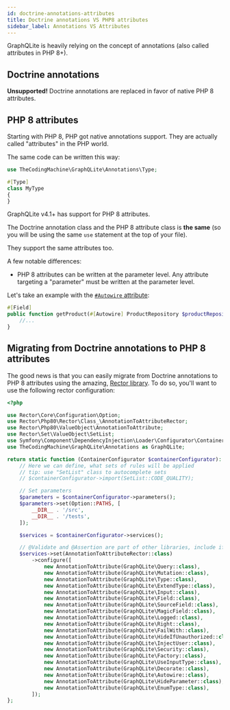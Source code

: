 ```yaml
---
id: doctrine-annotations-attributes
title: Doctrine annotations VS PHP8 attributes
sidebar_label: Annotations VS Attributes
---
```


GraphQLite is heavily relying on the concept of annotations (also called attributes in PHP 8+).

## Doctrine annotations

<div class="alert alert--danger">
    <strong>Unsupported!</strong> Doctrine annotations are replaced in favor of native PHP 8 attributes.
</div>

## PHP 8 attributes

Starting with PHP 8, PHP got native annotations support. They are actually called "attributes" in the PHP world.

The same code can be written this way:

```php
use TheCodingMachine\GraphQLite\Annotations\Type;

#[Type]
class MyType
{
}
```

GraphQLite v4.1+ has support for PHP 8 attributes.

The Doctrine annotation class and the PHP 8 attribute class is **the same** (so you will be using the same `use` statement at the top of your file).

They support the same attributes too.

A few notable differences:

- PHP 8 attributes can be written at the parameter level. Any attribute targeting a "parameter" must be written at the parameter level.

Let's take an example with the [`#Autowire` attribute](autowiring.mdx):

```php
#[Field]
public function getProduct(#[Autowire] ProductRepository $productRepository) : Product {
    //...
}
```

## Migrating from Doctrine annotations to PHP 8 attributes

The good news is that you can easily migrate from Doctrine annotations to PHP 8 attributes using the amazing, [Rector library](https://github.com/rectorphp/rector).  To do so, you'll want to use the following rector configuration:

```php title="rector.php"
<?php

use Rector\Core\Configuration\Option;
use Rector\Php80\Rector\Class_\AnnotationToAttributeRector;
use Rector\Php80\ValueObject\AnnotationToAttribute;
use Rector\Set\ValueObject\SetList;
use Symfony\Component\DependencyInjection\Loader\Configurator\ContainerConfigurator;
use TheCodingMachine\GraphQLite\Annotations as GraphQLite;

return static function (ContainerConfigurator $containerConfigurator): void {
    // Here we can define, what sets of rules will be applied
    // tip: use "SetList" class to autocomplete sets
    // $containerConfigurator->import(SetList::CODE_QUALITY);

    // Set parameters
    $parameters = $containerConfigurator->parameters();
    $parameters->set(Option::PATHS, [
        __DIR__ . '/src',
        __DIR__ . '/tests',
    ]);

    $services = $containerConfigurator->services();

    // @Validate and @Assertion are part of other libraries, include if necessary
    $services->set(AnnotationToAttributeRector::class)
        ->configure([
            new AnnotationToAttribute(GraphQLite\Query::class),
            new AnnotationToAttribute(GraphQLite\Mutation::class),
            new AnnotationToAttribute(GraphQLite\Type::class),
            new AnnotationToAttribute(GraphQLite\ExtendType::class),
            new AnnotationToAttribute(GraphQLite\Input::class),
            new AnnotationToAttribute(GraphQLite\Field::class),
            new AnnotationToAttribute(GraphQLite\SourceField::class),
            new AnnotationToAttribute(GraphQLite\MagicField::class),
            new AnnotationToAttribute(GraphQLite\Logged::class),
            new AnnotationToAttribute(GraphQLite\Right::class),
            new AnnotationToAttribute(GraphQLite\FailWith::class),
            new AnnotationToAttribute(GraphQLite\HideIfUnauthorized::class),
            new AnnotationToAttribute(GraphQLite\InjectUser::class),
            new AnnotationToAttribute(GraphQLite\Security::class),
            new AnnotationToAttribute(GraphQLite\Factory::class),
            new AnnotationToAttribute(GraphQLite\UseInputType::class),
            new AnnotationToAttribute(GraphQLite\Decorate::class),
            new AnnotationToAttribute(GraphQLite\Autowire::class),
            new AnnotationToAttribute(GraphQLite\HideParameter::class),
            new AnnotationToAttribute(GraphQLite\EnumType::class),
        ]);
};
```
